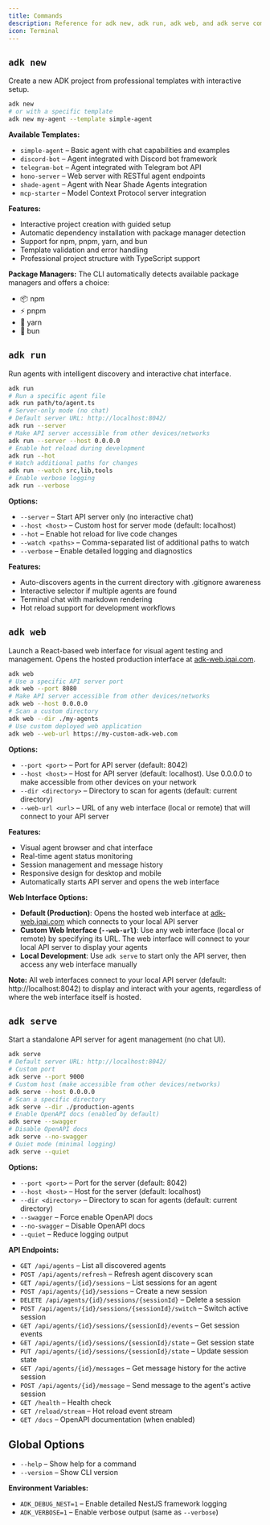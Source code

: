 ```yaml
---
title: Commands
description: Reference for adk new, adk run, adk web, and adk serve commands
icon: Terminal
---
```


## `adk new`

Create a new ADK project from professional templates with interactive setup.

```bash
adk new
# or with a specific template
adk new my-agent --template simple-agent
```

**Available Templates:**

- `simple-agent` – Basic agent with chat capabilities and examples
- `discord-bot` – Agent integrated with Discord bot framework
- `telegram-bot` – Agent integrated with Telegram bot API
- `hono-server` – Web server with RESTful agent endpoints
- `shade-agent` – Agent with Near Shade Agents integration
- `mcp-starter` – Model Context Protocol server integration

**Features:**

- Interactive project creation with guided setup
- Automatic dependency installation with package manager detection
- Support for npm, pnpm, yarn, and bun
- Template validation and error handling
- Professional project structure with TypeScript support

**Package Managers:**
The CLI automatically detects available package managers and offers a choice:

- 📦 npm
- ⚡ pnpm
- 🧶 yarn
- 🍞 bun

## `adk run`

Run agents with intelligent discovery and interactive chat interface.

```bash
adk run
# Run a specific agent file
adk run path/to/agent.ts
# Server-only mode (no chat)
# Default server URL: http://localhost:8042/
adk run --server
# Make API server accessible from other devices/networks
adk run --server --host 0.0.0.0
# Enable hot reload during development
adk run --hot
# Watch additional paths for changes
adk run --watch src,lib,tools
# Enable verbose logging
adk run --verbose
```

**Options:**

- `--server` – Start API server only (no interactive chat)
- `--host <host>` – Custom host for server mode (default: localhost)
- `--hot` – Enable hot reload for live code changes
- `--watch <paths>` – Comma-separated list of additional paths to watch
- `--verbose` – Enable detailed logging and diagnostics

**Features:**

- Auto-discovers agents in the current directory with .gitignore awareness
- Interactive selector if multiple agents are found
- Terminal chat with markdown rendering
- Hot reload support for development workflows

## `adk web`

Launch a React-based web interface for visual agent testing and management. Opens the hosted production interface at [adk-web.iqai.com](https://adk-web.iqai.com).

```bash
adk web
# Use a specific API server port
adk web --port 8080
# Make API server accessible from other devices/networks
adk web --host 0.0.0.0
# Scan a custom directory
adk web --dir ./my-agents
# Use custom deployed web application
adk web --web-url https://my-custom-adk-web.com
```

**Options:**

- `--port <port>` – Port for API server (default: 8042)
- `--host <host>` – Host for API server (default: localhost). Use 0.0.0.0 to make accessible from other devices on your network
- `--dir <directory>` – Directory to scan for agents (default: current directory)
- `--web-url <url>` – URL of any web interface (local or remote) that will connect to your API server

**Features:**

- Visual agent browser and chat interface
- Real-time agent status monitoring
- Session management and message history
- Responsive design for desktop and mobile
- Automatically starts API server and opens the web interface

**Web Interface Options:**

- **Default (Production)**: Opens the hosted web interface at [adk-web.iqai.com](https://adk-web.iqai.com) which connects to your local API server
- **Custom Web Interface (`--web-url`)**: Use any web interface (local or remote) by specifying its URL. The web interface will connect to your local API server to display your agents
- **Local Development**: Use `adk serve` to start only the API server, then access any web interface manually

**Note:** All web interfaces connect to your local API server (default: http://localhost:8042) to display and interact with your agents, regardless of where the web interface itself is hosted.

## `adk serve`

Start a standalone API server for agent management (no chat UI).

```bash
adk serve
# Default server URL: http://localhost:8042/
# Custom port
adk serve --port 9000
# Custom host (make accessible from other devices/networks)
adk serve --host 0.0.0.0
# Scan a specific directory
adk serve --dir ./production-agents
# Enable OpenAPI docs (enabled by default)
adk serve --swagger
# Disable OpenAPI docs
adk serve --no-swagger
# Quiet mode (minimal logging)
adk serve --quiet
```

**Options:**

- `--port <port>` – Port for the server (default: 8042)
- `--host <host>` – Host for the server (default: localhost)
- `--dir <directory>` – Directory to scan for agents (default: current directory)
- `--swagger` – Force enable OpenAPI docs
- `--no-swagger` – Disable OpenAPI docs
- `--quiet` – Reduce logging output

**API Endpoints:**

- `GET /api/agents` – List all discovered agents
- `POST /api/agents/refresh` – Refresh agent discovery scan
- `GET /api/agents/{id}/sessions` – List sessions for an agent
- `POST /api/agents/{id}/sessions` – Create a new session
- `DELETE /api/agents/{id}/sessions/{sessionId}` – Delete a session
- `POST /api/agents/{id}/sessions/{sessionId}/switch` – Switch active session
- `GET /api/agents/{id}/sessions/{sessionId}/events` – Get session events
- `GET /api/agents/{id}/sessions/{sessionId}/state` – Get session state
- `PUT /api/agents/{id}/sessions/{sessionId}/state` – Update session state
- `GET /api/agents/{id}/messages` – Get message history for the active session
- `POST /api/agents/{id}/message` – Send message to the agent's active session
- `GET /health` – Health check
- `GET /reload/stream` – Hot reload event stream
- `GET /docs` – OpenAPI documentation (when enabled)

## Global Options

- `--help` – Show help for a command
- `--version` – Show CLI version

**Environment Variables:**

- `ADK_DEBUG_NEST=1` – Enable detailed NestJS framework logging
- `ADK_VERBOSE=1` – Enable verbose output (same as `--verbose`)
